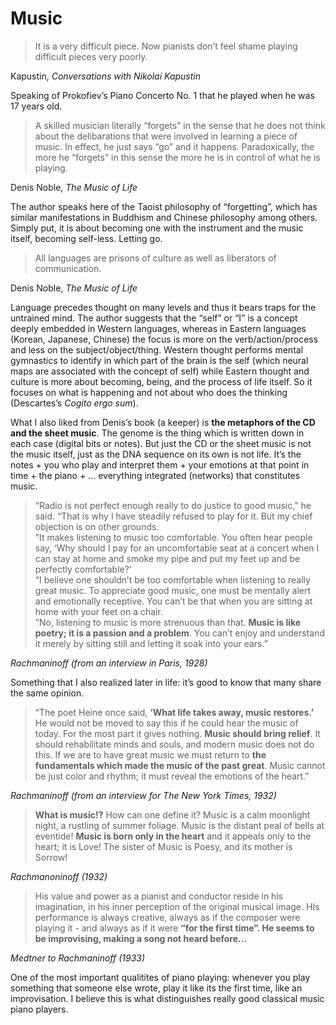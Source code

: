 # Music {-}

> It is a very difficult piece. Now pianists don't feel shame playing difficult pieces very poorly.

Kapustin, *Conversations with Nikolai Kapustin*

Speaking of Prokofiev's Piano Concerto No. 1 that he played when he was 17 years old.

> A skilled musician literally "forgets" in the sense that he does not think about the delibarations that were involved in learning a piece of music.
In effect, he just says "go" and it happens.
Paradoxically, the more he "forgets" in this sense the more he is in control of what he is playing.

Denis Noble, *The Music of Life*

The author speaks here of the Taoist philosophy of "forgetting", which has similar manifestations in Buddhism and Chinese philosophy among others.
Simply put, it is about becoming one with the instrument and the music itself, becoming self-less.
Letting go.

> All languages are prisons of culture as well as liberators of communication.

Denis Noble, *The Music of Life*

Language precedes thought on many levels and thus it bears traps for the untrained mind.
The author suggests that the "self" or "I" is a concept deeply embedded in Western languages, whereas in Eastern languages (Korean, Japanese, Chinese) the focus is more on the verb/action/process and less on the subject/object/thing.
Western thought performs mental gymnastics to identify in which part of the brain is the self (which neural maps are associated with the concept of self) while Eastern thought and culture is more about becoming, being, and the process of life itself.
So it focuses on what is happening and not about who does the thinking (Descartes's *Cogito ergo sum*).

What I also liked from Denis's book (a keeper) is **the metaphors of the CD and the sheet music**. 
The genome is the thing which is written down in each case (digital bits or notes).
But just the CD or the sheet music is not the music itself, just as the DNA sequence on its own is not life.
It's the notes + you who play and interpret them + your emotions at that point in time + the piano + ... everything integrated (networks) that constitutes music.

> "Radio is not perfect enough really to do justice to good music," he said.
"That is why I have steadily refused to play for it. But my chief objection is
on other grounds.  
"It makes listening to music too comfortable. You often hear people say, 'Why 
should I pay for an uncomfortable seat at a concert when I can stay at home 
and smoke my pipe and put my feet up and be perfectly comfortable?'  
"I believe one shouldn't be too comfortable when listening to really great 
music. To appreciate good music, one must be mentally alert and emotionally 
receptive. You can't be that when you are sitting at home with your feet on a 
chair.   
"No, listening to music is more strenuous than that. **Music is like poetry;
it is a passion and a problem**. You can't enjoy and understand it merely by 
sitting still and letting it soak into your ears."

*Rachmaninoff (from an interview in Paris, 1928)*

Something that I also realized later in life: it's good to know that many share
the same opinion.

> "The poet Heine once said, **'What life takes away, music restores.'** He 
would not be moved to say this if he could hear the music of today. For the 
most part it gives nothing. **Music should bring relief**. It should 
rehabilitate minds and souls, and modern music does not do this. If we are to 
have great music we must return to **the fundamentals which made the music of 
the past great**. Music cannot be just color and rhythm; it must reveal the 
emotions of the heart."

*Rachmaninoff (from an interview for The New York Times, 1932)*

> **What is music!?** How can one define it? Music is a calm moonlight night, a 
rustling of summer foliage. Music is the distant peal of bells at eventide! 
**Music is born only in the heart** and it appeals only to the heart; it is 
Love! The sister of Music is Poesy, and its mother is Sorrow!

*Rachmanoninoff (1932)*

> His value and power as a pianist and conductor reside in his imagination, in
his inner perception of the original musical image. HIs performance is always
creative, always as if the composer were playing it - and always as if it were
**"for the first time". He seems to be improvising, making a song not heard
before...**

*Medtner to Rachmaninoff (1933)*

One of the most important qualitites of piano playing: whenever you play 
something that someone else wrote, play it like its the first time, like an 
improvisation. I believe this is what distinguishes really good classical music 
piano players.

